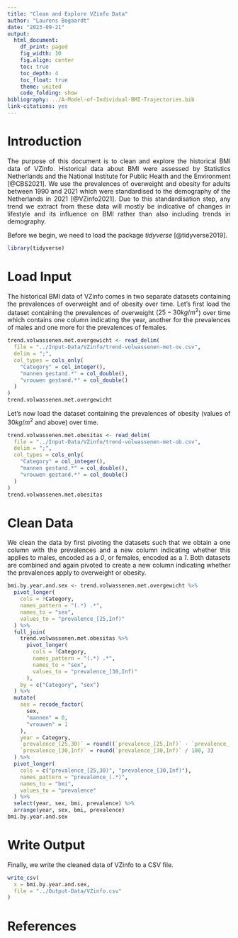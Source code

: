 ```yaml
---
title: "Clean and Explore VZinfo Data"
author: "Laurens Bogaardt"
date: "2023-09-21"
output:
  html_document:
    df_print: paged
    fig_width: 10
    fig.align: center
    toc: true
    toc_depth: 4
    toc_float: true
    theme: united
    code_folding: show
bibliography: ../A-Model-of-Individual-BMI-Trajectories.bib
link-citations: yes
---
```


<style>
body{text-align: justify}
</style>

# Introduction

The purpose of this document is to clean and explore the historical BMI data of VZinfo. Historical data about BMI were assessed by Statistics Netherlands and the National Institute for Public Health and the Environment [@CBS2021]. We use the prevalences of overweight and obesity for adults between 1990 and 2021 which were standardised to the demography of the Netherlands in 2021 [@VZinfo2021]. Due to this standardisation step, any trend we extract from these data will mostly be indicative of changes in lifestyle and its influence on BMI rather than also including trends in demography.

Before we begin, we need to load the package _tidyverse_ [@tidyverse2019].

```r
library(tidyverse)
```

# Load Input

The historical BMI data of VZinfo comes in two separate datasets containing the prevalences of overweight and of obesity over time. Let's first load the dataset containing the prevalences of overweight ($25 - 30 kg/m^2$) over time which contains one column indicating the year, another for the prevalences of males and one more for the prevalences of females.

```r
trend.volwassenen.met.overgewicht <- read_delim(
  file = "../Input-Data/VZinfo/trend-volwassenen-met-ov.csv",
  delim = ";",
  col_types = cols_only(
    "Category" = col_integer(),
    "mannen gestand.*" = col_double(),
    "vrouwen gestand.*" = col_double()
  )
)
trend.volwassenen.met.overgewicht
```

Let's now load the dataset containing the prevalences of obesity (values of $30 kg/m^2$ and above) over time.

```r
trend.volwassenen.met.obesitas <- read_delim(
  file = "../Input-Data/VZinfo/trend-volwassenen-met-ob.csv",
  delim = ";",
  col_types = cols_only(
    "Category" = col_integer(),
    "mannen gestand.*" = col_double(),
    "vrouwen gestand.*" = col_double()
  )
)
trend.volwassenen.met.obesitas
```

# Clean Data

We clean the data by first pivoting the datasets such that we obtain a one column with the prevalences and a new column indicating whether this applies to males, encoded as a _0_, or females, encoded as a _1_. Both datasets are combined and again pivoted to create a new column indicating whether the prevalences apply to overweight or obesity.

```r
bmi.by.year.and.sex <- trend.volwassenen.met.overgewicht %>%
  pivot_longer(
    cols = !Category,
    names_pattern = "(.*) .*",
    names_to = "sex",
    values_to = "prevalence_[25,Inf)"
  ) %>%
  full_join(
    trend.volwassenen.met.obesitas %>%
      pivot_longer(
        cols = !Category,
        names_pattern = "(.*) .*",
        names_to = "sex",
        values_to = "prevalence_[30,Inf)"
      ),
    by = c("Category", "sex")
  ) %>%
  mutate(
    sex = recode_factor(
      sex,
      "mannen" = 0,
      "vrouwen" = 1
    ),
    year = Category,
    `prevalence_[25,30)` = round((`prevalence_[25,Inf)` - `prevalence_[30,Inf)`) / 100, 3),
    `prevalence_[30,Inf)` = round(`prevalence_[30,Inf)` / 100, 3)
  ) %>%
  pivot_longer(
    cols = c("prevalence_[25,30)", "prevalence_[30,Inf)"),
    names_pattern = "prevalence_(.*)",
    names_to = "bmi",
    values_to = "prevalence"
  ) %>%
  select(year, sex, bmi, prevalence) %>%
  arrange(year, sex, bmi, prevalence)
bmi.by.year.and.sex
```

# Write Output

Finally, we write the cleaned data of VZinfo to a CSV file.

```r
write_csv(
  x = bmi.by.year.and.sex,
  file = "../Output-Data/VZinfo.csv"
)
```

# References

<div id="refs"></div>

